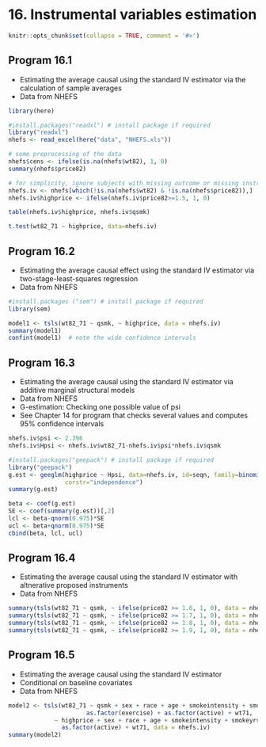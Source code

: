 # 16. Instrumental variables estimation{-}

```r
knitr::opts_chunk$set(collapse = TRUE, comment = '#>')
```

## Program 16.1

- Estimating the average causal using the standard IV estimator via the calculation of sample averages
- Data from NHEFS

```r
library(here)
```

```r
#install.packages("readxl") # install package if required
library("readxl")
nhefs <- read_excel(here("data", "NHEFS.xls"))

# some preprocessing of the data
nhefs$cens <- ifelse(is.na(nhefs$wt82), 1, 0)
summary(nhefs$price82)

# for simplicity, ignore subjects with missing outcome or missing instrument
nhefs.iv <- nhefs[which(!is.na(nhefs$wt82) & !is.na(nhefs$price82)),]
nhefs.iv$highprice <- ifelse(nhefs.iv$price82>=1.5, 1, 0)

table(nhefs.iv$highprice, nhefs.iv$qsmk)

t.test(wt82_71 ~ highprice, data=nhefs.iv)
```

## Program 16.2

- Estimating the average causal effect using the standard IV estimator via two-stage-least-squares regression
- Data from NHEFS
```r
#install.packages ("sem") # install package if required
library(sem) 

model1 <- tsls(wt82_71 ~ qsmk, ~ highprice, data = nhefs.iv)
summary(model1)
confint(model1)  # note the wide confidence intervals
```

## Program 16.3

- Estimating the average causal using the standard IV estimator via additive marginal structural models
- Data from NHEFS
- G-estimation: Checking one possible value of psi
- See Chapter 14 for program that checks several values and computes 95% confidence intervals                 

```r
nhefs.iv$psi <- 2.396
nhefs.iv$Hpsi <- nhefs.iv$wt82_71-nhefs.iv$psi*nhefs.iv$qsmk

#install.packages("geepack") # install package if required
library("geepack")
g.est <- geeglm(highprice ~ Hpsi, data=nhefs.iv, id=seqn, family=binomial(),
                corstr="independence")
summary(g.est)

beta <- coef(g.est)
SE <- coef(summary(g.est))[,2]
lcl <- beta-qnorm(0.975)*SE 
ucl <- beta+qnorm(0.975)*SE
cbind(beta, lcl, ucl)
```

## Program 16.4

- Estimating the average causal using the standard IV estimator with altnerative proposed instruments
- Data from NHEFS
```r
summary(tsls(wt82_71 ~ qsmk, ~ ifelse(price82 >= 1.6, 1, 0), data = nhefs.iv))
summary(tsls(wt82_71 ~ qsmk, ~ ifelse(price82 >= 1.7, 1, 0), data = nhefs.iv))
summary(tsls(wt82_71 ~ qsmk, ~ ifelse(price82 >= 1.8, 1, 0), data = nhefs.iv))
summary(tsls(wt82_71 ~ qsmk, ~ ifelse(price82 >= 1.9, 1, 0), data = nhefs.iv))
```

## Program 16.5

- Estimating the average causal using the standard IV estimator
- Conditional on baseline covariates
- Data from NHEFS
```r
model2 <- tsls(wt82_71 ~ qsmk + sex + race + age + smokeintensity + smokeyrs + 
                      as.factor(exercise) + as.factor(active) + wt71,
             ~ highprice + sex + race + age + smokeintensity + smokeyrs + as.factor(exercise) +
               as.factor(active) + wt71, data = nhefs.iv)
summary(model2)
```
